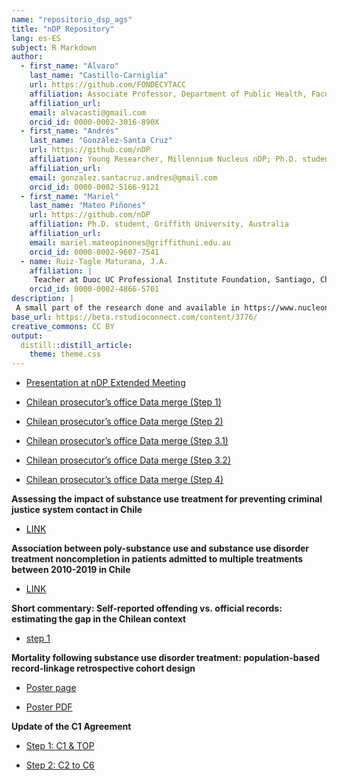 ```yaml
---
name: "repositorio_dsp_ags"
title: "nDP Repository"
lang: es-ES
subject: R Markdown
author:
  - first_name: "Álvaro"
    last_name: "Castillo-Carniglia"
    url: https://github.com/FONDECYTACC
    affiliation: Associate Professor, Department of Public Health, Facultad de Medicina y Ciencia, Universidad San Sebastian, Chile; Department of Epidemiology, Columbia University Mailman School of Public Health, New York, United States; Department of Population Health and Center for Opioid Epidemiology and Policy, New York University Grossman School of Medicine, New York, United States; PI, Millennium Nucleus nDP.
    affiliation_url: 
    email: alvacasti@gmail.com
    orcid_id: 0000-0002-3016-890X
  - first_name: "Andrés"
    last_name: "González-Santa Cruz"
    url: https://github.com/nDP
    affiliation: Young Researcher, Millennium Nucleus nDP; Ph.D. student, School of Public Health, Universidad de Chile
    affiliation_url: 
    email: gonzalez.santacruz.andres@gmail.com
    orcid_id: 0000-0002-5166-9121
  - first_name: "Mariel"
    last_name: "Mateo Piñones"
    url: https://github.com/nDP
    affiliation: Ph.D. student, Griffith University, Australia
    affiliation_url: 
    email: mariel.mateopinones@griffithuni.edu.au
    orcid_id: 0000-0002-9607-7541
  - name: Ruiz-Tagle Maturana, J.A. 
    affiliation: |
     Teacher at Duoc UC Professional Institute Foundation, Santiago, Chile; Young Researcher, Millennium Nucleus nDP; PhD in Public Policy, Universidad Mayor, Chile
    orcid_id: 0000-0002-4866-5701   
description: |
 A small part of the research done and available in https://www.nucleondp.cl/ 
base_url: https://beta.rstudioconnect.com/content/3776/
creative_commons: CC BY
output: 
  distill::distill_article:
    theme: theme.css
---
```


- [Presentation at nDP Extended Meeting](pres_2022jun.html)

- [Chilean prosecutor’s office Data merge (Step 1)](Fiscalia_merge.html)

- [Chilean prosecutor’s office Data merge (Step 2)](Fiscalia_merge2.html)

- [Chilean prosecutor’s office Data merge (Step 3.1)](Fiscalia_merge31.html)

- [Chilean prosecutor’s office Data merge (Step 3.2)](Fiscalia_merge32.html)

- [Chilean prosecutor’s office Data merge (Step 4)](Fiscalia_merge4.html)

**Assessing the impact of substance use treatment for preventing criminal justice system contact in Chile**

- [LINK](index_prop_grant22_23.html)

**Association between poly-substance use and substance use disorder treatment noncompletion in patients admitted to multiple treatments between 2010-2019 in Chile**

- [LINK](index_prop_grant23_24.html)

**Short commentary: Self-reported offending vs. official records: estimating the gap in the Chilean context**

- [step 1](top_vs_po.html)

**Mortality following substance use disorder treatment: population-based record-linkage retrospective cohort design**

- [Poster page](pres_jun_24_smr.html)

- [Poster PDF](pres_jun_24_smr.pdf)

**Update of the C1 Agreement**

- [Step 1: C1 & TOP](import_c1_deduplication.html)

- [Step 2: C2 to C6](import_c2_c6)
